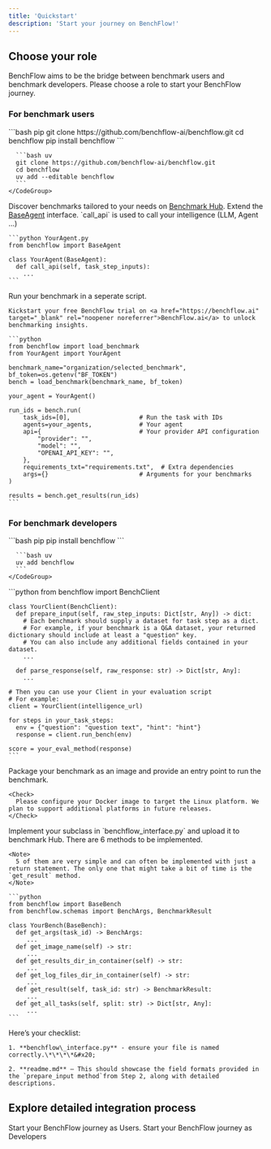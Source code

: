 ```yaml
---
title: 'Quickstart'
description: 'Start your journey on BenchFlow!'
---
```


## Choose your role

BenchFlow aims to be the bridge between benchmark users and benchmark developers. Please choose a role to start your BenchFlow journey.

### For benchmark users

<Steps>
  <Step title="Install the benchflow sdk">
    <CodeGroup>
      ```bash pip
      git clone https://github.com/benchflow-ai/benchflow.git
      cd benchflow
      pip install benchflow
      ```

      ```bash uv
      git clone https://github.com/benchflow-ai/benchflow.git
      cd benchflow
      uv add --editable benchflow
      ```
    </CodeGroup>
  </Step>

  <Step title="Select your benchmarks">
    Discover benchmarks tailored to your needs on <a href="https://benchflow.ai/dashboard/benchmarks" target="_blank" rel="noopener noreferrer">Benchmark Hub</a>.
  </Step>

  <Step title="Implement your call_api">
    Extend the <a href="https://github.com/benchflow-ai/benchflow/blob/main/src/benchflow/BaseAgent.py">BaseAgent</a> interface. `call_api` is used to call your intelligence (LLM, Agent ...)

    ```python YourAgent.py
    from benchflow import BaseAgent

    class YourAgent(BaseAgent):
      def call_api(self, task_step_inputs):
        ...
    ```
  </Step>

  <Step title="Run your benchmark">
    Run your benchmark in a seperate script.

    Kickstart your free BenchFlow trial on <a href="https://benchflow.ai" target="_blank" rel="noopener noreferrer">BenchFlow.ai</a> to unlock benchmarking insights.

    ```python
    from benchflow import load_benchmark
    from YourAgent import YourAgent

    benchmark_name="organization/selected_benchmark", 
    bf_token=os.getenv("BF_TOKEN")
    bench = load_benchmark(benchmark_name, bf_token)

    your_agent = YourAgent()

    run_ids = bench.run(
        task_ids=[0],                   # Run the task with IDs
        agents=your_agents,             # Your agent
        api={                           # Your provider API configuration
            "provider": "",
            "model": "",
            "OPENAI_API_KEY": "",
        },
        requirements_txt="requirements.txt",  # Extra dependencies
        args={}                         # Arguments for your benchmarks
    )

    results = bench.get_results(run_ids)
    ```
  </Step>
</Steps>

### For benchmark developers

<Steps>
  <Step title="Install the benchflow sdk">
    <CodeGroup>
      ```bash pip
      pip install benchflow
      ```

      ```bash uv
      uv add benchflow
      ```
    </CodeGroup>
  </Step>

  <Step title="Make your benchmark a client">
    ```python
    from benchflow import BenchClient

    class YourClient(BenchClient):
      def prepare_input(self, raw_step_inputs: Dict[str, Any]) -> dict:
        # Each benchmark should supply a dataset for task step as a dict. 
        # For example, if your benchmark is a Q&A dataset, your returned dictionary should include at least a "question" key. 
        # You can also include any additional fields contained in your dataset.
        ...
      
      def parse_response(self, raw_response: str) -> Dict[str, Any]:
        ...
        
    # Then you can use your Client in your evaluation script
    # For example:
    client = YourClient(intelligence_url)

    for steps in your_task_steps:
      env = {"question": "question text", "hint": "hint"}
      response = client.run_bench(env)

    score = your_eval_method(response)
    ```
  </Step>

  <Step title="Containerize your benchmark">
    Package your benchmark as an image and provide an entry point to run the benchmark.&#x20;

    <Check>
      Please configure your Docker image to target the Linux platform. We plan to support additional platforms in future releases.
    </Check>
  </Step>

  <Step title="Extend BaseBench to Run Your Benchmarks">
    Implement your subclass in `benchflow_interface.py` and upload it to benchmark Hub.
    There are 6 methods to be implemented.&#x20;

    <Note>
      5 of them are very simple and can often be implemented with just a return statement. The only one that might take a bit of time is the `get_result` method.
    </Note>

    ```python
    from benchflow import BaseBench
    from benchflow.schemas import BenchArgs, BenchmarkResult

    class YourBench(BaseBench):
      def get_args(task_id) -> BenchArgs:
         ...
      def get_image_name(self) -> str:
         ...
      def get_results_dir_in_container(self) -> str:
         ...
      def get_log_files_dir_in_container(self) -> str:
         ...
      def get_result(self, task_id: str) -> BenchmarkResult:
         ...
      def get_all_tasks(self, split: str) -> Dict[str, Any]:
         ...
    ```
  </Step>

  <Step title="Upload your benchmark to Benchmark Hub">
    Here’s your checklist:

    1. **benchflow\_interface.py** - ensure your file is named correctly.\*\*\*\*&#x20;

    2. **readme.md** – This should showcase the field formats provided in the `prepare_input method`from Step 2, along with detailed descriptions.
  </Step>
</Steps>

## Explore detailed integration process

<CardGroup cols={2}>
  <Card title="Benchmark Users" icon="users" iconType="regular" href="/tutorial/user">
    Start your BenchFlow journey as Users.
  </Card>

  <Card title="Benchmark Developers" icon="laptop" iconType="regular" href="/tutorial/developers">
    Start your BenchFlow journey as Developers
  </Card>
</CardGroup>